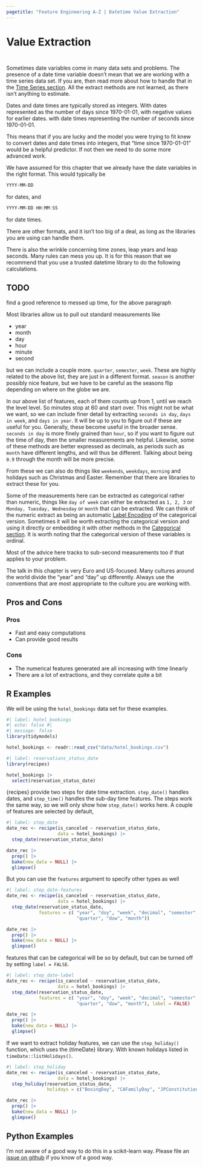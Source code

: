 ```yaml
---
pagetitle: "Feature Engineering A-Z | Datetime Value Extraction"
---
```


# Value Extraction {#sec-datetime-extraction}

::: {style="visibility: hidden; height: 0px;"}
## Value Extraction
:::

Sometimes date variables come in many data sets and problems.
The presence of a date time variable doesn't mean that we are working with a time series data set.
If you are, then read more about how to handle that in the [Time Series section](@sec-time-series).
All the extract methods are not learned, as there isn't anything to estimate.

Dates and date times are typically stored as integers.
With dates represented as the number of days since 1970-01-01, with negative values for earlier dates.
with date times representing the number of seconds since 1970-01-01.

This means that if you are lucky and the model you were trying to fit knew to convert dates and date times into integers, that "time since 1970-01-01" would be a helpful predictor.
If not then we need to do some more advanced work.

We have assumed for this chapter that we already have the date variables in the right format.
This would typically be

``` r
YYYY‐MM‐DD
```

for dates, and

``` r
YYYY‐MM‐DD HH:MM:SS
```

for date times.

::: callout-note
There are other formats, and it isn't too big of a deal, as long as the libraries you are using can handle them.
:::

There is also the wrinkle concerning time zones, leap years and leap seconds.
Many rules can mess you up.
It is for this reason that we recommend that you use a trusted datetime library to do the following calculations.

::: callout-caution
# TODO

find a good reference to messed up time, for the above paragraph
:::

Most libraries allow us to pull out standard measurements like

-   year
-   month
-   day
-   hour
-   minute
-   second

but we can include a couple more.
`quarter`, `semester`, `week`.
These are highly related to the above list, they are just in a different format.
`season` is another possibly nice feature, but we have to be careful as the seasons flip depending on where on the globe we are.

In our above list of features, each of them counts up from 1, until we reach the level level.
So minutes stop at 60 and start over.
This might not be what we want, so we can include finer detail by extracting `seconds in day`, `days in week`, and `days in year`.
It will be up to you to figure out if these are useful for you.
Generally, these become useful in the broader sense.
`seconds in day` is more finely grained than `hour`, so if you want to figure out the time of day, then the smaller measurements are helpful.
Likewise, some of these methods are better expressed as decimals, as periods such as `month` have different lengths, and will thus be different.
Talking about being `0.9` through the month will be more precise.

From these we can also do things like `weekends`, `weekdays`, `morning` and holidays such as Christmas and Easter.
Remember that there are libraries to extract these for you.

Some of the measurements here can be extracted as categorical rather than numeric, things like `day of week` can either be extracted as `1, 2, 3` or `Monday, Tuesday, Wednesday` or `month` that can be extracted.
We can think of the numeric extract as being an automatic [Label Encoding](@sec-categorical-label) of the categorical version.
Sometimes it will be worth extracting the categorical version and using it directly or embedding it with other methods in the [Categorical section](@sec-categorical).
It is worth noting that the categorical version of these variables is ordinal.

::: callout-note
Most of the advice here tracks to sub-second measurements too if that applies to your problem.
:::

The talk in this chapter is very Euro and US-focused.
Many cultures around the world divide the "year" and "day" up differently.
Always use the conventions that are most appropriate to the culture you are working with.

## Pros and Cons

### Pros

-   Fast and easy computations
-   Can provide good results

### Cons

-   The numerical features generated are all increasing with time linearly
-   There are a lot of extractions, and they correlate quite a bit

## R Examples

We will be using the `hotel_bookings` data set for these examples.

```r
#| label: hotel_bookings
#| echo: false #| 
#| message: false
library(tidymodels)

hotel_bookings <- readr::read_csv("data/hotel_bookings.csv")
```

```r
#| label: reservations_status_date
library(recipes)

hotel_bookings |>
  select(reservation_status_date)
```

{recipes} provide two steps for date time extraction.
`step_date()` handles dates, and `step_time()` handles the sub-day time features.
The steps work the same way, so we will only show how `step_date()` works here.
A couple of features are selected by default,

```r
#| label: step_date
date_rec <- recipe(is_canceled ~ reservation_status_date, 
                   data = hotel_bookings) |>
  step_date(reservation_status_date)

date_rec |>
  prep() |>
  bake(new_data = NULL) |>
  glimpse()
```

But you can use the `features` argument to specify other types as well

```r
#| label: step_date-features
date_rec <- recipe(is_canceled ~ reservation_status_date, 
                   data = hotel_bookings) |>
  step_date(reservation_status_date, 
            features = c( "year", "doy", "week", "decimal", "semester", 
                          "quarter", "dow", "month"))

date_rec |>
  prep() |>
  bake(new_data = NULL) |>
  glimpse()
```

features that can be categorical will be so by default, but can be turned off by setting `label = FALSE`.

```r
#| label: step_date-label
date_rec <- recipe(is_canceled ~ reservation_status_date, 
                   data = hotel_bookings) |>
  step_date(reservation_status_date, 
            features = c( "year", "doy", "week", "decimal", "semester", 
                          "quarter", "dow", "month"), label = FALSE)

date_rec |>
  prep() |>
  bake(new_data = NULL) |>
  glimpse()
```

If we want to extract holiday features, we can use the `step_holiday()` function, which uses the {timeDate} library.
With known holidays listed in `timeDate::listHolidays()`.

```r
#| label: step_holiday
date_rec <- recipe(is_canceled ~ reservation_status_date, 
                   data = hotel_bookings) |>
  step_holiday(reservation_status_date, 
               holidays = c("BoxingDay", "CAFamilyDay", "JPConstitutionDay"))

date_rec |>
  prep() |>
  bake(new_data = NULL) |>
  glimpse()
```

## Python Examples

I'm not aware of a good way to do this in a scikit-learn way.
Please file an [issue on github](https://github.com/EmilHvitfeldt/feature-engineering-az/issues/new?assignees=&labels=&projects=&template=general-issue.md&title) if you know of a good way.
